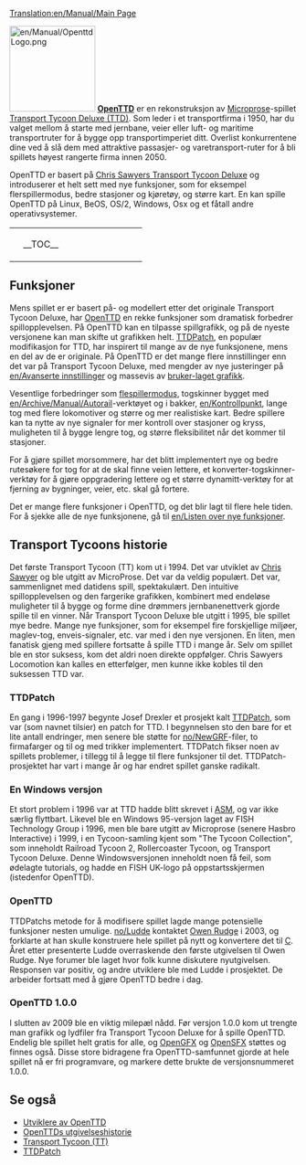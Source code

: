 [[Translation:en/Manual/Main Page]]
{{en/Manual/Navigation}}

[[File:en/Manual/OpenttdLogo.png|left|150px]]
[http://no.www.openttd.org/ '''OpenTTD'''] er en rekonstruksjon av [http://no.wikipedia.org/wiki/Microprose Microprose]-spillet [http://no.wikipedia.org/wiki/Transport_tycoon Transport Tycoon Deluxe (TTD)]. Som leder i et transportfirma i 1950, har du valget mellom å starte med jernbane, veier eller luft- og maritime transportruter for å bygge opp transportimperiet ditt. Overlist konkurrentene dine ved å slå dem med attraktive passasjer- og varetransport-ruter for å bli spillets høyest rangerte firma innen 2050.

OpenTTD er basert på [http://www.chrissawyer.com/info.htm Chris Sawyers Transport Tycoon Deluxe] og introduserer et helt sett med nye funksjoner, som for eksempel flerspillermodus, bedre stasjoner og kjøretøy, og større kart. En kan spille OpenTTD på Linux, BeOS, OS/2, Windows, Osx og et fåtall andre operativsystemer.


{| align="center"
|colspan=2 style="background:none; border:0px"|
|width=200 style="background:none; border:0px"| __TOC__
|style="background:none; border:0px"| [[File:no/Manual/Mainscreen.png|frame|center|OpenTTDs [[en/Manual/Game interface#main-windows-contents|hovedskjerm.]]]]
|}

==Funksjoner==

Mens spillet er er basert på- og modellert etter det originale Transport Tycoon Deluxe, har [http://www.openttd.org/ OpenTTD] en rekke funksjoner som dramatisk forbedrer spillopplevelsen. På OpenTTD kan en tilpasse spillgrafikk, og på de nyeste versjonene kan man skifte ut grafikken helt. [http://www.ttdpatch.net/ TTDPatch],  en populær modifikasjon for TTD, har inspirert til mange av de nye funksjonene, mens en del av de er originale. På OpenTTD er det mange flere innstillinger enn det var på Transport Tycoon Deluxe, med mengder av nye justeringer på [[en/Avanserte innstillinger]] og massevis av [[en/Manual/NewGRF|bruker-laget grafikk]].

Vesentlige forbedringer som [[en/Flerspiller|flespillermodus]], togskinner bygget med [[en/Archive/Manual/Autorail]]-verktøyet og i bakker, [[en/Kontrollpunkt]], lange tog med flere lokomotiver og større og mer realistiske kart. Bedre spillere kan ta nytte av nye signaler for mer kontroll over stasjoner og kryss, muligheten til å bygge lengre tog, og større fleksibilitet når det kommer til stasjoner.

For å gjøre spillet morsommere, har det blitt implementert nye og bedre rutesøkere for tog for at de skal finne veien lettere, et konverter-togskinner-verktøy for å gjøre oppgradering lettere og et større dynamitt-verktøy for at fjerning av bygninger, veier, etc. skal gå fortere. 

Det er mange flere funksjoner i OpenTTD, og det blir lagt til flere hele tiden. For å sjekke alle de nye funksjonene, gå til [[en/Listen over nye funksjoner]].

==Transport Tycoons historie==
Det første Transport Tycoon (TT) kom ut i 1994. Det var utviklet av [http://chrissawyer.com/ Chris Sawyer] og ble utgitt av MicroProse.
Det var da veldig populært. Det var, sammenlignet med datidens spill, spektakulært. Den intuitive spillopplevelsen og den fargerike grafikken, kombinert med endeløse muligheter til å bygge og forme dine drømmers jernbanenettverk gjorde spille til en vinner. 
Når Transport Tycoon Deluxe ble utgitt i 1995, ble spillet mye bedre. Mange nye funksjoner, som for eksempel fire forskjellige miljøer, maglev-tog, enveis-signaler, etc. var med i den nye versjonen.
En liten, men fanatisk gjeng med spillere fortsatte å spille TTD i mange år. Selv om spillet ble en stor suksess, kom det aldri noen direkte oppfølger. Chris Sawyers Locomotion kan kalles en etterfølger, men kunne ikke kobles til den suksessen TTD var. 

===TTDPatch===
En gang i 1996-1997 begynte Josef Drexler et prosjekt kalt [http://www.ttdpatch.net/ TTDPatch], som var (som navnet tilsier) en patch for TTD. I begynnelsen sto den bare for et lite antall endringer, men senere ble støtte for [[no/NewGRF]]-filer, to firmafarger og til og med trikker implementert. TTDPatch fikser noen av spillets problemer, i tillegg til å legge til flere funksjoner til det. TTDPatch-prosjektet har vart i mange år og har endret spillet ganske radikalt.

===En Windows versjon===
Et stort problem i 1996 var at TTD hadde blitt skrevet i [http://no.wikipedia.org/wiki/Assembler ASM], og var ikke særlig flyttbart. Likevel ble en Windows 95-versjon laget av FISH Technology Group i 1996, men ble bare utgitt av Microprose (senere Hasbro Interactive) i 1999, i en Tycoon-samling kjent som "The Tycoon Collection", som inneholdt Railroad Tycoon 2, Rollercoaster Tycoon, og Transport Tycoon Deluxe. Denne Windowsversjonen inneholdt noen få feil, som ødelagte tutorials, og hadde en FISH UK-logo på oppstartsskjermen (istedenfor OpenTTD).

===OpenTTD===
TTDPatchs metode for å modifisere spillet lagde mange potensielle funksjoner nesten umulige. [[no/Ludde]] kontaktet [http://www.tt-forums.net/ Owen Rudge] i 2003, og forklarte at han skulle konstruere hele spillet på nytt og konvertere det til [http://no.wikipedia.org/wiki/C_(programmeringsspr%C3%A5k) C]. Året etter presenterte Ludde overraskende den første utgivelsen til Owen Rudge. Nye forumer ble laget hvor folk kunne diskutere nyutgivelsen. Responsen var positiv, og andre utviklere ble med Ludde i prosjektet. De arbeider fortsatt med å gjøre OpenTTD bedre i dag.

===OpenTTD 1.0.0===
I slutten av 2009 ble en viktig milepæl nådd. Før versjon 1.0.0 kom ut trengte man grafikk og lydfiler fra Transport Tycoon Deluxe for å spille OpenTTD. Endelig ble spillet helt gratis for alle, og [[no/OpenGFX|OpenGFX]] og [[no/OpenSFX|OpenSFX]] støttes og finnes også. Disse store bidragene fra OpenTTD-samfunnet gjorde at hele spillet nå er fri programvare, og markere dette brukte de versjonsnummeret 1.0.0.

==Se også==
*[[en/Utviklere|Utviklere av OpenTTD]]
*[[no/OpenTTD Release History|OpenTTDs utgivelseshistorie]]
*[https://www.wikipedia.org/wiki/no:Transport_Tycoon Transport Tycoon (TT)]
*[http://www.ttdpatch.net/ TTDPatch]